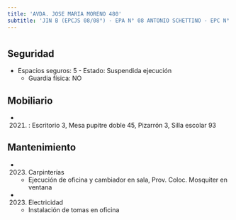 ```yaml
---
title: 'AVDA. JOSE MARIA MORENO 480'
subtitle: 'JIN B (EPCJS 08/08°) - EPA N° 08 ANTONIO SCHETTINO - EPC N° 08 ANTONIO SCHETTINO'
---
```


#


## Seguridad

*  Espacios seguros: 5 - Estado: Suspendida ejecución 
    + Guardia física: NO





## Mobiliario

*  (2021) : Escritorio 3, Mesa pupitre doble 45, Pizarrón 3, Silla escolar 93 





## Mantenimiento

*  (2023) Carpinterías 
    + Ejecución de oficina y cambiador en sala, Prov. Coloc. Mosquiter en ventana

*  (2023) Electricidad 
    + Instalación de tomas en oficina



